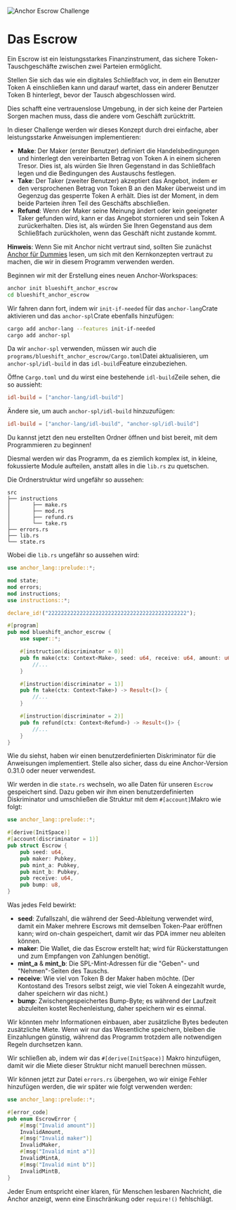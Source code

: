 
![Anchor Escrow Challenge](/graphics/challenge-banners/anchor-escrow.png)

# Das Escrow

Ein Escrow ist ein leistungsstarkes Finanzinstrument, das sichere Token-Tauschgeschäfte zwischen zwei Parteien ermöglicht.

Stellen Sie sich das wie ein digitales Schließfach vor, in dem ein Benutzer Token A einschließen kann und darauf wartet, dass ein anderer Benutzer Token B hinterlegt, bevor der Tausch abgeschlossen wird.

Dies schafft eine vertrauenslose Umgebung, in der sich keine der Parteien Sorgen machen muss, dass die andere vom Geschäft zurücktritt.

In dieser Challenge werden wir dieses Konzept durch drei einfache, aber leistungsstarke Anweisungen implementieren:
- **Make**: Der Maker (erster Benutzer) definiert die Handelsbedingungen und hinterlegt den vereinbarten Betrag von Token A in einem sicheren Tresor. Dies ist, als würden Sie Ihren Gegenstand in das Schließfach legen und die Bedingungen des Austauschs festlegen.
- **Take**: Der Taker (zweiter Benutzer) akzeptiert das Angebot, indem er den versprochenen Betrag von Token B an den Maker überweist und im Gegenzug das gesperrte Token A erhält. Dies ist der Moment, in dem beide Parteien ihren Teil des Geschäfts abschließen.
- **Refund**: Wenn der Maker seine Meinung ändert oder kein geeigneter Taker gefunden wird, kann er das Angebot stornieren und sein Token A zurückerhalten. Dies ist, als würden Sie Ihren Gegenstand aus dem Schließfach zurückholen, wenn das Geschäft nicht zustande kommt.

**Hinweis**: Wenn Sie mit Anchor nicht vertraut sind, sollten Sie zunächst [Anchor für Dummies](/de/courses/anchor-for-dummies) lesen, um sich mit den Kernkonzepten vertraut zu machen, die wir in diesem Programm verwenden werden.

<ArticleSection name="Installation" id="installation" level="h2" />

Beginnen wir mit der Erstellung eines neuen Anchor-Workspaces:

```bash
anchor init blueshift_anchor_escrow
cd blueshift_anchor_escrow
```

Wir fahren dann fort, indem wir `init-if-needed` für das `anchor-lang`Crate aktivieren und das `anchor-spl`Crate ebenfalls hinzufügen:

```bash
cargo add anchor-lang --features init-if-needed
cargo add anchor-spl
```

Da wir `anchor-spl` verwenden, müssen wir auch die `programs/blueshift_anchor_escrow/Cargo.toml`Datei aktualisieren, um `anchor-spl/idl-build` in das `idl-build`Feature einzubeziehen.

Öffne `Cargo.toml` und du wirst eine bestehende `idl-build`Zeile sehen, die so aussieht:

```toml
idl-build = ["anchor-lang/idl-build"]
```

Ändere sie, um auch `anchor-spl/idl-build` hinzuzufügen:

```toml
idl-build = ["anchor-lang/idl-build", "anchor-spl/idl-build"]
```

Du kannst jetzt den neu erstellten Ordner öffnen und bist bereit, mit dem Programmieren zu beginnen!

<ArticleSection name="Template" id="template" level="h2" />

Diesmal werden wir das Programm, da es ziemlich komplex ist, in kleine, fokussierte Module aufteilen, anstatt alles in die `lib.rs` zu quetschen.

Die Ordnerstruktur wird ungefähr so aussehen:

```
src
├── instructions
│       ├── make.rs
│       ├── mod.rs
│       ├── refund.rs
│       └── take.rs
├── errors.rs
├── lib.rs
└── state.rs
```

Wobei die `lib.rs` ungefähr so aussehen wird:

```rust
use anchor_lang::prelude::*;

mod state;
mod errors;
mod instructions;
use instructions::*;

declare_id!("22222222222222222222222222222222222222222222");

#[program]
pub mod blueshift_anchor_escrow {
    use super::*;

    #[instruction(discriminator = 0)]
    pub fn make(ctx: Context<Make>, seed: u64, receive: u64, amount: u64) -> Result<()> {
        //...
    }

    #[instruction(discriminator = 1)]
    pub fn take(ctx: Context<Take>) -> Result<()> {
        //...
    }

    #[instruction(discriminator = 2)]
    pub fn refund(ctx: Context<Refund>) -> Result<()> {
        //...
    }
}
```

Wie du siehst, haben wir einen benutzerdefinierten Diskriminator für die Anweisungen implementiert. Stelle also sicher, dass du eine Anchor-Version 0.31.0 oder neuer verwendest.

<ArticleSection name="State" id="state" level="h2" />

Wir werden in die `state.rs` wechseln, wo alle Daten für unseren `Escrow` gespeichert sind. Dazu geben wir ihm einen benutzerdefinierten Diskriminator und umschließen die Struktur mit dem `#[account]`Makro wie folgt:

```rust
use anchor_lang::prelude::*;

#[derive(InitSpace)]
#[account(discriminator = 1)]
pub struct Escrow {
    pub seed: u64,
    pub maker: Pubkey,
    pub mint_a: Pubkey,
    pub mint_b: Pubkey,
    pub receive: u64,
    pub bump: u8,
}
  ```

Was jedes Feld bewirkt:
- **seed**: Zufallszahl, die während der Seed-Ableitung verwendet wird, damit ein Maker mehrere Escrows mit demselben Token-Paar eröffnen kann; wird on-chain gespeichert, damit wir das PDA immer neu ableiten können.
- **maker**: Die Wallet, die das Escrow erstellt hat; wird für Rückerstattungen und zum Empfangen von Zahlungen benötigt.
- **mint_a** & **mint_b**: Die SPL-Mint-Adressen für die "Geben"- und "Nehmen"-Seiten des Tauschs.
- **receive**: Wie viel von Token B der Maker haben möchte. (Der Kontostand des Tresors selbst zeigt, wie viel Token A eingezahlt wurde, daher speichern wir das nicht.)
- **bump**: Zwischengespeichertes Bump-Byte; es während der Laufzeit abzuleiten kostet Rechenleistung, daher speichern wir es einmal.

Wir könnten mehr Informationen einbauen, aber zusätzliche Bytes bedeuten zusätzliche Miete. Wenn wir nur das Wesentliche speichern, bleiben die Einzahlungen günstig, während das Programm trotzdem alle notwendigen Regeln durchsetzen kann.

Wir schließen ab, indem wir das `#[derive(InitSpace)]` Makro hinzufügen, damit wir die Miete dieser Struktur nicht manuell berechnen müssen.

<ArticleSection name="Errors" id="errors" level="h2" />

Wir können jetzt zur Datei `errors.rs` übergehen, wo wir einige Fehler hinzufügen werden, die wir später wie folgt verwenden werden:

```rust
use anchor_lang::prelude::*;

#[error_code]
pub enum EscrowError {
    #[msg("Invalid amount")]
    InvalidAmount,
    #[msg("Invalid maker")]
    InvalidMaker,
    #[msg("Invalid mint a")]
    InvalidMintA,
    #[msg("Invalid mint b")]
    InvalidMintB,
}
```

Jeder Enum entspricht einer klaren, für Menschen lesbaren Nachricht, die Anchor anzeigt, wenn eine Einschränkung oder `require!()` fehlschlägt.
